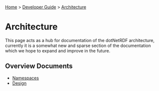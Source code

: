 [[Home]] > [[Developer Guide]] > [[DeveloperGuide/Architecture|Architecture]]

= Architecture =

This page acts as a hub for documentation of the dotNetRDF architecture, currently it is a somewhat new and sparse section of the documentation which we hope to expand and improve in the future.

== Overview Documents ==

* [[DeveloperGuide/Architecture/Namespaces|Namespaces]]
* [[DeveloperGuide/Architecure/Design|Design]]